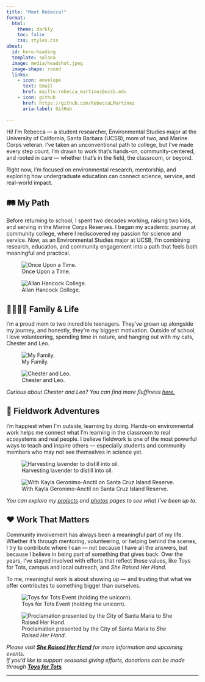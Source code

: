 ```yaml
---
title: "Meet Rebecca!"
format: 
  html:
    theme: darkly
    toc: false
    css: styles.css
about:
  id: hero-heading
  template: solana
  image: media/headshot.jpeg
  image-shape: round
  links:
    - icon: envelope
      text: Email
      href: mailto:rebecca_martinez@ucsb.edu
    - icon: github
      href: https://github.com/RebeccaLMartinez
      aria-label: GitHub
      
---
```


:::{#hero-heading}

Hi! I'm Rebecca — a student researcher, Environmental Studies major at the University of California, Santa Barbara (UCSB), mom of two, and Marine Corps veteran. I’ve taken an unconventional path to college, but I’ve made every step count. I’m drawn to work that’s hands-on, community-centered, and rooted in care — whether that’s in the field, the classroom, or beyond.

Right now, I’m focused on environmental research, mentorship, and exploring how undergraduate education can connect science, service, and real-world impact.

:::


## 🛤️ My Path

Before returning to school, I spent two decades working, raising two kids, and serving in the Marine Corps Reserves. I began my academic journey at community college, where I rediscovered my passion for science and service. Now, as an Environmental Studies major at UCSB, I’m combining research, education, and community engagement into a path that feels both meaningful and practical.

![Once Upon a Time.](/media/usmc.jpg)

![Allan Hancock College.](/media/ahc.jpg)


## 👩‍👧‍👦😺 Family & Life

I’m a proud mom to two incredible teenagers. They've grown up alongside my journey, and honestly, they’re my biggest motivation. Outside of school, I love volunteering, spending time in nature, and hanging out with my cats, Chester and Leo.

![My Family.](/media/kids.jpg)

![Chester and Leo.](/media/cats.jpeg)

*Curious about Chester and Leo? You can find more fluffiness [here.](cats.qmd)*

## 🌿 Fieldwork Adventures

I’m happiest when I’m outside, learning by doing. Hands-on environmental work helps me connect what I’m learning in the classroom to real ecosystems and real people.
I believe fieldwork is one of the most powerful ways to teach and inspire others — especially students and community members who may not see themselves in science yet.

![Harvesting lavender to distill into oil.](/media/lavendar.jpeg)

![With Kayla Geronimo-Anctil on Santa Cruz Island Reserve.](/media/rebecca_kayla_sci.jpeg)

*You can explore my [projects](projects.qmd) and [photos](fieldphotos.qmd) pages to see what I’ve been up to.*


## ❤️ Work That Matters

Community involvement has always been a meaningful part of my life. Whether it’s through mentoring, volunteering, or helping behind the scenes, I try to contribute where I can — not because I have all the answers, but because I believe in being part of something that gives back. Over the years, I’ve stayed involved with efforts that reflect those values, like Toys for Tots, campus and local outreach, and *She Raised Her Hand*.

To me, meaningful work is about showing up — and trusting that what we offer contributes to something bigger than ourselves.

![Toys for Tots Event (holding the unicorn).](/media/toysfortots.jpg)

![Proclamation presented by the City of Santa Maria to *She Raised Her Hand*.](/media/srhh.jpeg)

*Please visit [**She Raised Her Hand**](https://www.sheraisedherhand.com) for more information and upcoming events.*  
*If you’d like to support seasonal giving efforts, donations can be made through [**Toys for Tots**](https://www.toysfortots.org).*


---
